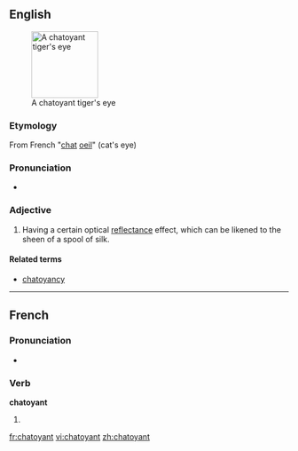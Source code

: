 {{wikipedia|chatoyancy}}
==English==
[[Image:Tigers-Eye.jpg|thumb|120px|right|A chatoyant tiger's eye]]

===Etymology===
From French "[[chat]] [[oeil]]" (cat's eye)

===Pronunciation===
*{{a|US}} {{IPA|/ʃəˈtɔɪənt/}}

===Adjective===
{{en-adj}}

# {{context|jewelry}} Having a certain optical [[reflectance]] effect, which can be likened to the sheen of a spool of silk.

====Related terms====
* [[chatoyancy]]

----

==French==

===Pronunciation===
*{{IPA|/ʃa.twa.jɑ̃/}}

===Verb===
'''chatoyant'''

# {{present participle of|chatoyer|lang=fr}}

[[fr:chatoyant]]
[[vi:chatoyant]]
[[zh:chatoyant]]